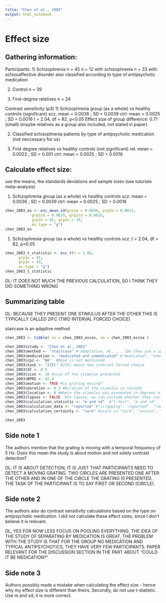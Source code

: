 ```yaml
---
title: "Chen et al., 2003"
output: html_notebook
---
```


# Effect size

## Gathering information:

Participants:
1) Schizophrenia n = 45
n = 12 with schizophrenia
n = 33 with schizoaffective disorder
also classified according to type of antipsychotic medication

2)  Control n = 39

3)  First-degree relatives n = 24


Contrast sensitivity (p3)
1) Schizophrenia group (as a whole) vs healthy controls (significant)
scz: mean = 0.0036 ; SD = 0.0039
ctrl: mean = 0.0025 ; SD = 0.0016 
t = 2.04, df = 82, p\<0.05
Effect size of group difference: 0.71 (small) (maybe relatives as a group also included, not stated in paper)

2)  Classified schizophrenia patients by type of antipsychotic medication (not neccessary for us)

3)  First degree relatives vs healthy controls (not significant)
rel: mean = 0.0022 ; SD = 0.001
ctrl: mean = 0.0025 ; SD = 0.0016

## Calculate effect size:

use the means, the standards deviations and sample sizes (see tutorials meta-analysis)

1)  Schizophrenia group (as a whole) vs healthy controls
scz: mean = 0.0036 ; SD = 0.0039
ctrl: mean = 0.0025 ; SD = 0.0016

```r
chen_2003_es <- esc_mean_sd(grp1m = 0.0036, grp2m = 0.0025, 
            grp1sd = 0.0039, grp2sd = 0.0016, 
            grp1n = 45, grp2n = 39, 
            es.type = "g")
chen_2003_es
```

1)  Schizophrenia group (as a whole) vs healthy controls scz:
t = 2.04, df = 82, p\<0.05
```r
chen_2003_t_statistic <- esc_t(t = 2.04,
      grp1n = 45,
      grp2n = 39,
      es.type = "g")
chen_2003_t_statistic
```
DL: IT DOES NOT MUCH THE PREVIOUS CALCULATION, SO I THINK THEY DID SOMETHING WRONG

## Summarizing table

DL: BECAUSE THEY PRESENT ONE STIMULUS AFTER THE OTHER THIS IS TYPICALLY CALLED 2IFC (TWO INTERVAL FORCED CHOICE)

staircase is an adaptive method

```r
chen_2003 <- tibble( es = chen_2003_es$es, se = chen_2003_es$se ) 

chen_2003$study <- "Chen et al. 2003"
chen_2003$method <- "staircase" # adaptative, mc, ... (Do they use a special method to display contrast?) 
chen_2003$medication <- "medicated and unmedicated" #"medicated", "unmedicated", "medicated and unmedicated" #n=39 medicated, n=6 unmedicated
chen_2003$cpz <- "NA"  #Dose is not mentioned
chen_2003$task <- "2IFC" #2IFC means two interval forced choice
chen_2003$SF <- 0.5
chen_2003$size <- 10 #size of the stimulus presented
chen_2003$BPRS <- 42.4
chen_2003$motion <- TRUE #is grating moving?
chen_2003$duration <- 0.3 #Duration of the stimulus in seconds
chen_2003$location <- 0 #Where the stimulus was presented in degrees of visual angle (fixation = 0)
chen_2003$lapses <- FALSE  #In lapses, we can include whether they control for lapses (TRUE) or not (FALSE).
chen_2003$calculation_statistic <- "m and sd"  #"t-test", "m and sd"
chen_2003$calculation_data <- "reported" #"scrapping", "reported", "raw"
chen_2003$calculation_certainty <- "sure" #scale is "sure", "unsure", "very unsure"

chen_2003
```

## Side note 1

The authors mention that the grating is moving with a temporal frequency of 5 Hz. Does this mean the study is about motion and not solely contrast detection?

DL: IT IS ABOUT DETECTION, IT IS JUST THAT PARTICIPANTS NEED TO DETECT A MOVING GRATING. TWO CIRCLES ARE PRESENTED ONE AFTER THE OTHER AND IN ONE OF THE CIRCLE THE GRATING IS PRESENTED. THE TASK OF THE PARTICIPANT IS TO SAY FIRST OR SECOND (CIRCLE).

## Side note 2

The authors also do contrast sensitivity calculations based on the type on antipsychotic medication. I did not calculate these effect sizes, since I don't believe it is relevant.

DL, YES FOR NOW LESS FOCUS ON POOLING EVERYTHING, THE IDEA OF THE STUDY OF SEPARATING BY MEDICATION IS GREAT, THE PROBLEM WITH THE STUDY IS THAT FOR THE GROUP NO MEDICATION AND TYPICAL ANTIPSYCHOTICS, THEY HAVE VERY FEW PARTICIPANTS. PAPER RELEVANT FOR THE DISCUSSION SECTION IN THE PART ABOUT "COULD IT BE MEDICATION?"

## Side note 3

Authors possibly made a mistake when calculating the effect size - hence why my effect size is different than theirs. 
Secondly, do not use t-statistic. Use m and sd, it is more correct.


